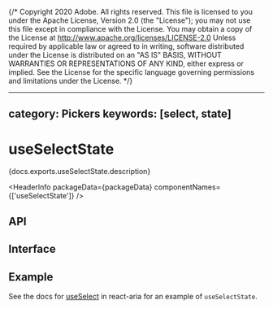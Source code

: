 {/* Copyright 2020 Adobe. All rights reserved.
This file is licensed to you under the Apache License, Version 2.0 (the "License");
you may not use this file except in compliance with the License. You may obtain a copy
of the License at http://www.apache.org/licenses/LICENSE-2.0
Unless required by applicable law or agreed to in writing, software distributed under
the License is distributed on an "AS IS" BASIS, WITHOUT WARRANTIES OR REPRESENTATIONS
OF ANY KIND, either express or implied. See the License for the specific language
governing permissions and limitations under the License. */}



---
category: Pickers
keywords: [select, state]
---

# useSelectState

<p>{docs.exports.useSelectState.description}</p>

<HeaderInfo
  packageData={packageData}
  componentNames={['useSelectState']} />

## API

<FunctionAPI function={docs.exports.useSelectState} links={docs.links} />

## Interface

<ClassAPI links={docs.links} class={docs.links[docs.exports.useSelectState.return.base.id]} />

## Example

See the docs for [useSelect](/react-aria/useSelect.html) in react-aria for an example of `useSelectState`.
